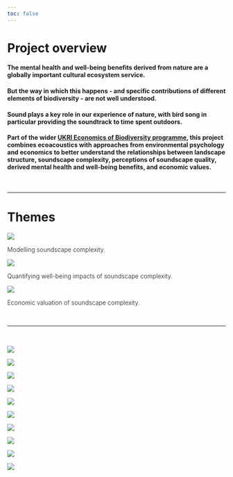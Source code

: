 ```yaml
---
toc: false
---
```


# Project overview

#### The mental health and well-being benefits derived from nature are a globally important cultural ecosystem service.

#### But the way in which this happens - and specific contributions of different elements of biodiversity - are not well understood.

#### Sound plays a key role in our experience of nature, with bird song in particular providing the soundtrack to time spent outdoors.

#### Part of the wider [UKRI Economics of Biodiversity programme](https://economicsofbiodiversity.org/), this project combines ecoacoustics with approaches from environmental psychology and economics to better understand the relationships between landscape structure, soundscape complexity, perceptions of soundscape quality, derived mental health and well-being benefits, and economic values.

<br />

<hr />

# Themes {.text-center}

::: {.grid}

::: {.g-col-12 .g-col-md-4}

[![](images/sw.png)](uea.qmd)
<p class="text-center" style="font-weight: 300">
Modelling soundscape complexity.
</p>

:::

::: {.g-col-12 .g-col-md-4}

[![](images/ps.png)](surrey.qmd)
<p class="text-center" style="font-weight: 300">
Quantifying well-being impacts of soundscape complexity.
</p>

:::

::: {.g-col-12 .g-col-md-4}

[![](images/ec.png)](gla.qmd)
<p class="text-center" style="font-weight: 300">
Economic valuation of soundscape complexity.
</p>

:::  

:::

<br />

<hr />

<br />

::: light-mode
::: {layout-nrow=1 layout-valign="center"}
![](images/UEA%20Horizontal%20Logo_Blue%20Glint_PNG_RGB_N_A_41847.png)

![](images/380_University Logo Blue_Gold _PNG_ .png)

![](images/UoG_colour.png)

![](images/UKRI_ESR_Council-Logo_Horiz-RGB.png)

![](images/UKRI_NER_Council-Logo_Horiz-RGB.png)
:::
:::

::: dark-mode
::: {layout-nrow=1 layout-valign="center"}
![](images/UEA%20Reverse%20Horizontal%20Logo_Blue%20Glint_PNG_RGB_N_A_41871.png)

![](images/380_University Logo Blue_Gold _PNG_ .png)

![](images/UoG_keyline.png)

![](images/UKRI_ESR_Council-Logo_Horiz-RGB[W].png)

![](images/UKRI_NER_Council-Logo_Horiz-RGB[W].png)
:::
:::